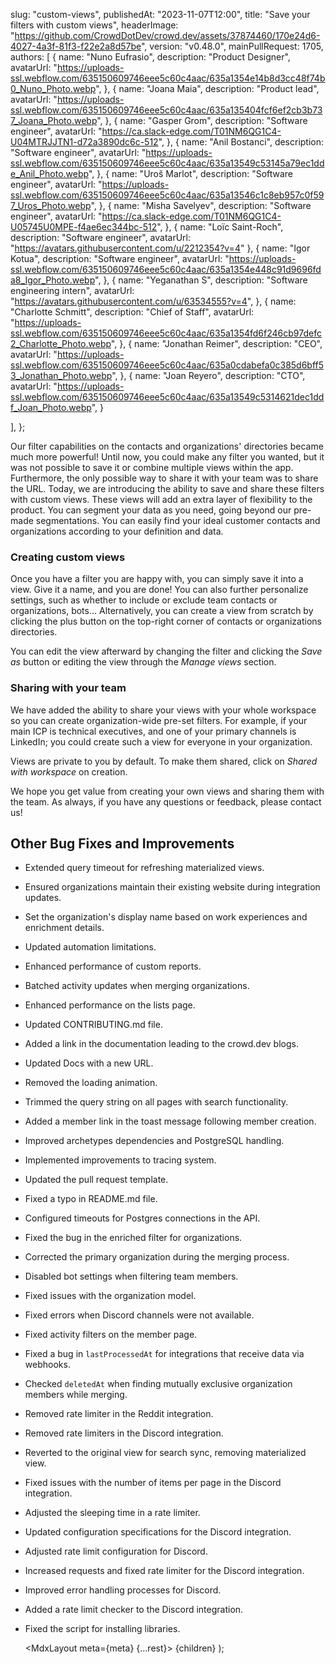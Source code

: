 
  slug: "custom-views",
  publishedAt: "2023-11-07T12:00",
  title: "Save your filters with custom views",
  headerImage:
    "https://github.com/CrowdDotDev/crowd.dev/assets/37874460/170e24d6-4027-4a3f-81f3-f22e2a8d57be",
  version: "v0.48.0",
  mainPullRequest: 1705,
  authors: [
    {
      name: "Nuno Eufrasio",
      description: "Product Designer",
      avatarUrl:
        "https://uploads-ssl.webflow.com/635150609746eee5c60c4aac/635a1354e14b8d3cc48f74b0_Nuno_Photo.webp",
    },
    {
      name: "Joana Maia",
      description: "Product lead",
      avatarUrl:
        "https://uploads-ssl.webflow.com/635150609746eee5c60c4aac/635a135404fcf6ef2cb3b737_Joana_Photo.webp",
    },
    {
      name: "Gasper Grom",
      description: "Software engineer",
      avatarUrl: "https://ca.slack-edge.com/T01NM6QG1C4-U04MTRJJTN1-d72a3890dc6c-512",
    },
    {
      name: "Anil Bostanci",
      description: "Software engineer",
      avatarUrl:
        "https://uploads-ssl.webflow.com/635150609746eee5c60c4aac/635a13549c53145a79ec1dde_Anil_Photo.webp",
    },
    {
      name: "Uroš Marlot",
      description: "Software engineer",
      avatarUrl:
        "https://uploads-ssl.webflow.com/635150609746eee5c60c4aac/635a13546c1c8eb957c0f597_Uros_Photo.webp",
    },
    {
      name: "Misha Savelyev",
      description: "Software engineer",
      avatarUrl: "https://ca.slack-edge.com/T01NM6QG1C4-U05745U0MPE-f4ae6ec344bc-512",
    },
    {
      name: "Loïc Saint-Roch",
      description: "Software engineer",
      avatarUrl: "https://avatars.githubusercontent.com/u/2212354?v=4"
    },
    {
      name: "Igor Kotua",
      description: "Software engineer",
      avatarUrl:
        "https://uploads-ssl.webflow.com/635150609746eee5c60c4aac/635a1354e448c91d9696fda8_Igor_Photo.webp",
    },
    {
      name: "Yeganathan S",
      description: "Software engineering intern",
      avatarUrl: "https://avatars.githubusercontent.com/u/63534555?v=4",
    },
    {
      name: "Charlotte Schmitt",
      description: "Chief of Staff",
      avatarUrl:
        "https://uploads-ssl.webflow.com/635150609746eee5c60c4aac/635a1354fd6f246cb97defc2_Charlotte_Photo.webp",
    },
    {
      name: "Jonathan Reimer",
      description: "CEO",
      avatarUrl:
        "https://uploads-ssl.webflow.com/635150609746eee5c60c4aac/635a0cdabefa0c385d6bff53_Jonathan_Photo.webp",
    },
    {
      name: "Joan Reyero",
      description: "CTO",
      avatarUrl:
        "https://uploads-ssl.webflow.com/635150609746eee5c60c4aac/635a13549c5314621dec1ddf_Joan_Photo.webp",
    }
    
  ],
};

Our filter capabilities on the contacts and organizations' directories became much more powerful! Until now, you could make any filter you wanted, but it was not possible to save it or combine multiple views within the app.
Furthermore, the only possible way to share it with your team was to share the URL. Today, we are introducing the ability to save and share these filters with custom views. These views will add an extra layer of flexibility to the product. You can segment your data as you need, going beyond our pre-made segmentations.
You can easily find your ideal customer contacts and organizations according to your definition and data.

### Creating custom views

Once you have a filter you are happy with, you can simply save it into a view. Give it a name, and you are done! You can also further personalize settings, such as whether to include or exclude team contacts or organizations, bots… Alternatively, you can create a view from scratch by clicking the plus button on the top-right corner of contacts or organizations directories.

You can edit the view afterward by changing the filter and clicking the _Save as_ button or editing the view through the _Manage views_ section.


<CenteredImage
  src="https://github.com/CrowdDotDev/crowd.dev/assets/37874460/7169b052-b5bc-4e2d-b41d-7d3f42c34991"
  maxWidth="100%"
/>

### Sharing with your team

We have added the ability to share your views with your whole workspace so you can create organization-wide pre-set filters. For example, if your
main ICP is technical executives, and one of your primary channels is LinkedIn; you could create such a view for everyone in your organization.

Views are private to you by default. To make them shared, click on _Shared with workspace_ on creation.

We hope you get value from creating your own views and sharing them with the team. As always, if you have any questions or feedback, please contact us!


## Other Bug Fixes and Improvements

- Extended query timeout for refreshing materialized views. <PullRequest number="1770"/>
- Ensured organizations maintain their existing website during integration updates. <PullRequest number="1760"/>
- Set the organization's display name based on work experiences and enrichment details. <PullRequest number="1666"/>
- Updated automation limitations. <PullRequest number="1728"/>
- Enhanced performance of custom reports. <PullRequest number="1676"/>
- Batched activity updates when merging organizations. <PullRequest number="1714"/>
- Enhanced performance on the lists page. <PullRequest number="1734"/>
- Updated CONTRIBUTING.md file. <PullRequest number="1750"/>
- Added a link in the documentation leading to the crowd.dev blogs. <PullRequest number="1735"/>
- Updated Docs with a new URL. <PullRequest number="1727"/>
- Removed the loading animation. <PullRequest number="1626"/>
- Trimmed the query string on all pages with search functionality. <PullRequest number="1703"/>
- Added a member link in the toast message following member creation. <PullRequest number="1681"/>
- Improved archetypes dependencies and PostgreSQL handling. <PullRequest number="1763"/>
- Implemented improvements to tracing system. <PullRequest number="1725"/>
- Updated the pull request template. <PullRequest number="1711"/>
- Fixed a typo in README.md file. <PullRequest number="1660"/>
- Configured timeouts for Postgres connections in the API. <PullRequest number="1713"/>
- Fixed the bug in the enriched filter for organizations. <PullRequest number="1759"/>
- Corrected the primary organization during the merging process. <PullRequest number="1754"/>
- Disabled bot settings when filtering team members. <PullRequest number="1743"/>
- Fixed issues with the organization model. <PullRequest number="1700"/>
- Fixed errors when Discord channels were not available. <PullRequest number="1767"/>
- Fixed activity filters on the member page. <PullRequest number="1682"/>
- Fixed a bug in `lastProcessedAt` for integrations that receive data via webhooks. <PullRequest number="1757"/>
- Checked `deletedAt` when finding mutually exclusive organization members while merging. <PullRequest number="1756"/>
- Removed rate limiter in the Reddit integration. <PullRequest number="1741"/>
- Removed rate limiters in the Discord integration. <PullRequest number="1739"/>
- Reverted to the original view for search sync, removing materialized view. <PullRequest number="1737"/>
- Fixed issues with the number of items per page in the Discord integration. <PullRequest number="1733"/>
- Adjusted the sleeping time in a rate limiter. <PullRequest number="1732"/>
- Updated configuration specifications for the Discord integration. <PullRequest number="1731"/>
- Adjusted rate limit configuration for Discord. <PullRequest number="1730"/>
- Increased requests and fixed rate limiter for the Discord integration. <PullRequest number="1729"/>
- Improved error handling processes for Discord. <PullRequest number="1726"/>
- Added a rate limit checker to the Discord integration. <PullRequest number="1722"/>
- Fixed the script for installing libraries. <PullRequest number="1717"/>


  <MdxLayout meta={meta} {...rest}>
    {children}
  </MdxLayout>
);
